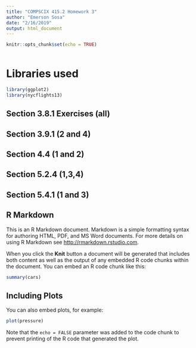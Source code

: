 ```yaml
---
title: "COMPSCIX 415.2 Homework 3"
author: "Emerson Sosa"
date: "2/16/2019"
output: html_document
---
```


```r
knitr::opts_chunk$set(echo = TRUE)
```

```r
```

# Libraries used
```r
library(ggplot2)
library(nycflights13)
```



## Section 3.8.1 Exercises (all)

## Section 3.9.1 (2 and 4)

## Section 4.4 (1 and 2)

## Section 5.2.4 (1,3,4)

## Section 5.4.1 (1 and 3)

## R Markdown

This is an R Markdown document. Markdown is a simple formatting syntax for authoring HTML, PDF, and MS Word documents. For more details on using R Markdown see <http://rmarkdown.rstudio.com>.

When you click the **Knit** button a document will be generated that includes both content as well as the output of any embedded R code chunks within the document. You can embed an R code chunk like this:

```r
summary(cars)
```

## Including Plots

You can also embed plots, for example:

```r
plot(pressure)
```

Note that the `echo = FALSE` parameter was added to the code chunk to prevent printing of the R code that generated the plot.
